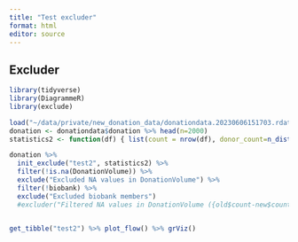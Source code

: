 ```yaml
---
title: "Test excluder"
format: html
editor: source
---
```


## Excluder

```r
library(tidyverse)
library(DiagrammeR)
library(exclude)
```

```r
load("~/data/private/new_donation_data/donationdata.20230606151703.rdata", verbose=TRUE)
donation <- donationdata$donation %>% head(n=2000)
statistics2 <- function(df) { list(count = nrow(df), donor_count=n_distinct(df$releaseID)) }

donation %>% 
  init_exclude("test2", statistics2) %>%
  filter(!is.na(DonationVolume)) %>%
  exclude("Excluded NA values in DonationVolume") %>%
  filter(!biobank) %>%
  exclude("Excluded biobank members")
  #excluder("Filtered NA values in DonationVolume ({old$count-new$count} donations, {old$donor_count-new$donor_count} donors)")
  
```

```r
get_tibble("test2") %>% plot_flow() %>% grViz()
```




